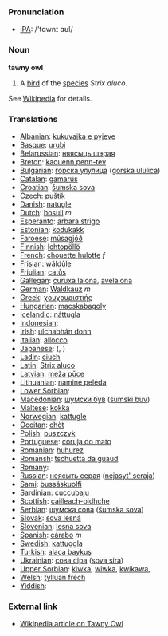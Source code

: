 === Pronunciation ===
*[[w:IPA|IPA]]: /'tɑwnɪ ɑʊl/

=== Noun ===

'''tawny owl'''

# A [[bird]] of the [[species]] ''Strix aluco''.

See [[w:Tawny Owl|Wikipedia]] for details.

=== Translations ===

*[[Albanian]]: [[kukuvajka e pyjeve]]
*[[Basque]]: [[urubi]]
*[[Belarussian]]: [[няясыць шэрая]]
*[[Breton]]: [[kaouenn penn-tev]]
*[[Bulgarian]]: [[горска улулица]] ([[gorska ululica]])
*[[Catalan]]: [[gamarús]]
*[[Croatian]]: [[šumska sova]]
*[[Czech]]: [[puštík]]
*[[Danish]]: [[natugle]]
*[[Dutch]]: [[bosuil]] ''m''
*[[Esperanto]]: [[arbara strigo]]
*[[Estonian]]: [[kodukakk]]
*[[Faroese]]: [[músagjóð]]
*[[Finnish]]: [[lehtopöllö]]
*[[French]]: [[chouette hulotte]] ''f''
*[[Frisian]]: [[wâldûle]]
*[[Friulian]]: [[catůs]]
*[[Gallegan]]: [[curuxa laiona]], [[avelaiona]]
*[[German]]: [[Waldkauz]] ''m''
*[[Greek]]: [[χουχουριστιής]] '' ''
*[[Hungarian]]: [[macskabagoly]]
*[[Icelandic]]: [[náttugla]]
*[[Indonesian]]: [[]]
*[[Irish]]: [[ulchabhán donn]]
*[[Italian]]: [[allocco]] '' ''
*[[Japanese]]: [[]] ([[]], )
*[[Ladin]]: [[ciuch]]
*[[Latin]]: [[Strix aluco]] '' ''
*[[Latvian]]: [[meža pūce]]
*[[Lithuanian]]: [[naminė pelėda]]
*[[Lower Sorbian]]: [[]]
*[[Macedonian]]: [[шумски був]] ([[šumski buv]])
*[[Maltese]]: [[kokka]]
*[[Norwegian]]: [[kattugle]]
*[[Occitan]]: [[chòt]]
*[[Polish]]: [[puszczyk]] '' ''
*[[Portuguese]]: [[coruja do mato]]
*[[Romanian]]: [[huhurez]]
*[[Romansh]]: [[tschuetta da guaud]]
*[[Romany]]: [[]]
*[[Russian]]: [[неясыть серая]] ([[nejasyt' seraja]]) '' ''
*[[Sami]]: [[bussáskuolfi]]
*[[Sardinian]]: [[cuccubaju]]
*[[Scottish]]: [[cailleach-oidhche]]
*[[Serbian]]: [[шумска сова]] ([[šumska sova]])
*[[Slovak]]: [[sova lesná]]
*[[Slovenian]]: [[lesna sova]]
*[[Spanish]]: [[cárabo]] ''m''
*[[Swedish]]: [[kattuggla]]
*[[Turkish]]: [[alaca baykuş]]
*[[Ukrainian]]: [[сова сіра]] ([[sova sira]])
*[[Upper Sorbian]]: [[kiwka]], [[wiwka]], [[kwikawa]], [[]]
*[[Welsh]]: [[tylluan frech]]
*[[Yiddish]]: [[]]

===External link===
*[[en:Tawny Owl|Wikipedia article on Tawny Owl]]